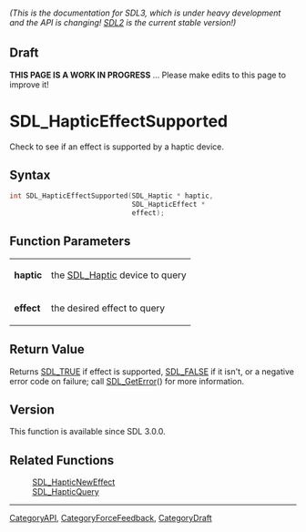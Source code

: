 ====== (This is the documentation for SDL3, which is under heavy development and the API is changing! [https://wiki.libsdl.org/ SDL2] is the current stable version!) ======

== Draft ==

'''THIS PAGE IS A WORK IN PROGRESS''' ... Please make edits to this page to improve it!
= SDL_HapticEffectSupported =

Check to see if an effect is supported by a haptic device.

== Syntax ==

<syntaxhighlight lang='c'>
int SDL_HapticEffectSupported(SDL_Haptic * haptic,
                              SDL_HapticEffect *
                              effect);
</syntaxhighlight>

== Function Parameters ==

{|
|'''haptic'''
|the [[SDL_Haptic]] device to query
|-
|'''effect'''
|the desired effect to query
|}

== Return Value ==

Returns [[SDL_TRUE]] if effect is supported, [[SDL_FALSE]] if it isn't, or
a negative error code on failure; call [[SDL_GetError]]() for more
information.

== Version ==

This function is available since SDL 3.0.0.

== Related Functions ==

:[[SDL_HapticNewEffect]]
:[[SDL_HapticQuery]]

----
[[CategoryAPI]], [[CategoryForceFeedback]], [[CategoryDraft]]


